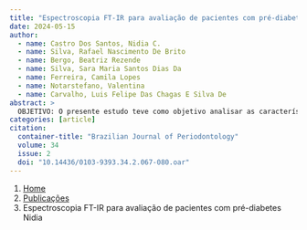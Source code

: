 ```yaml
---
title: "Espectroscopia FT-IR para avaliação de pacientes com pré-diabetes Nidia"
date: 2024-05-15
author:
  - name: Castro Dos Santos, Nidia C.
  - name: Silva, Rafael Nascimento De Brito
  - name: Bergo, Beatriz Rezende
  - name: Silva, Sara Maria Santos Dias Da
  - name: Ferreira, Camila Lopes
  - name: Notarstefano, Valentina
  - name: Carvalho, Luis Felipe Das Chagas E Silva De
abstract: > 
  OBJETIVO: O presente estudo teve como objetivo analisar as características bioquímicas da saliva de pacientes saudáveis e pré-diabéticos, usando espectroscopia ATR FT-IR. MATERIAL E MÉTODOS: Amostras de saliva foram coletadas de pacientes na Universidade de Taubaté (Taubaté/SP) e no Centro de Ensaios Clínicos da Universidade de Guarulhos (Guarulhos/SP) e, então, os espectros foram obtidos no espectrômetro Bruker Alpha II e analisados utilizando o programa MATLAB. RESULTADOS: Uma clara diferença foi observada na região de alta frequência relacionada às cadeias alifáticas, enquanto na região de impressão digital, houve uma diferença em ésteres, proteínas, carboidratos e ácidos nucleicos. CONCLUSÕES: A técnica discriminante seguida de validação cruzada obteve uma acurácia de 84% para região de highwavenumber e 99% para região de fingerprint, classificando com sucesso pacientes saudáveis e com pré-diabetes. Esse método oferece vantagens como análise rápida, preparação mínima da amostra e potencial para testes no ponto de atendimento, tornando-o uma ferramenta promissora para o diagnóstico e manejo do diabetes. PALAVRAS-CHAVE: Pré-diabetes. Diabetes. Saliva. FT-IR. Diagnóstico. Espectroscopia.
categories: [article]
citation: 
  container-title: "Brazilian Journal of Periodontology"
  volume: 34
  issue: 2
  doi: "10.14436/0103-9393.34.2.067-080.oar"
---
```


```{=html}
<nav aria-label="breadcrumb">
  <ol class="breadcrumb">
    <li class="breadcrumb-item"><a href="../../index.html">Home</a></li>
    <li class="breadcrumb-item"><a href="../index.html">Publicações</a></li>
    <li class="breadcrumb-item active" aria-current="page">Espectroscopia FT-IR para avaliação de pacientes com pré-diabetes Nidia</li>
  </ol>
</nav>
```
